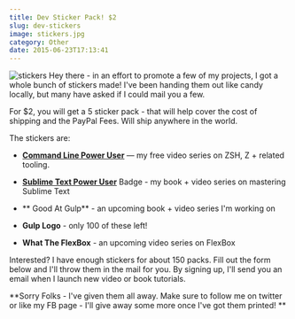 ```yaml
---
title: Dev Sticker Pack! $2
slug: dev-stickers
image: stickers.jpg
category: Other
date: 2015-06-23T17:13:41
---
```


<img class="aligncenter size-large wp-image-3523"  src="stickers-650x650.jpg" alt="stickers" />
Hey there - in an effort to promote a few of my projects, I got a whole bunch of stickers made! I've been handing them out like candy locally, but many have asked if I could mail you a few.

For $2, you will get a 5 sticker pack - that will help cover the cost of shipping and the PayPal Fees. Will ship anywhere in the world.

The stickers are:



* <a href="http://commandlinepoweruser.com">**Command Line Power User**</a> — my free video series on ZSH, Z + related tooling.

* <a href="https://sublimetextbook.com/">**Sublime Text Power User**</a> Badge - my book + video series on mastering Sublime Text

* ** Good At Gulp** - an upcoming book + video series I'm working on

* **Gulp Logo** - only 100 of these left!

* **What The FlexBox** - an upcoming video series on FlexBox



Interested? I have enough stickers for about 150 packs. Fill out the form below and I'll throw them in the mail for you. By signing up, I'll send you an email when I launch new video or book tutorials.

**Sorry Folks - I've given them all away. Make sure to follow me on twitter or like my FB page - I'll give away some more once I've got them printed! **